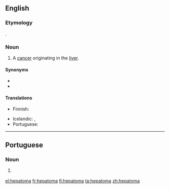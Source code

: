 ==English==

===Etymology===
{{confix|hepato|oma|gloss1=liver|gloss2=tumor|lang=en}}.

===Noun===
{{en-noun|s|hepatomata}}

# {{lb|en|oncology}} A [[cancer]] originating in the [[liver]].

====Synonyms====
* {{l|en|hepatocarcinoma}}
* {{l|en|hepatocellular carcinoma}}

====Translations====
{{trans-top|cancer originating in the liver}}
* Finnish: {{t+|fi|maksasyöpä}}
{{trans-mid}}
* Icelandic: {{t|is|lifrarkrabbamein|n}}, {{t|is|lifrarfrumukrabbamein|n}}
* Portuguese: {{t|pt|hepatoma|m}}
{{trans-bottom}}

----

==Portuguese==

===Noun===
{{pt-noun|m}}

# {{lb|pt|oncology}} {{l|en|hepatoma}} {{gloss|cancer originating in the liver}}

[[el:hepatoma]]
[[fr:hepatoma]]
[[fi:hepatoma]]
[[ta:hepatoma]]
[[zh:hepatoma]]